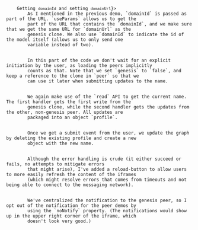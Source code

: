 
<Code language="tsx" id="PeerDemoCode" code={peerDemoCode} className="line-numbers">
    <CodeStep lines={["16-17"]} title={<>Getting <code>domainId</code> and setting <code>domainUrl</code></>}>
        As I mentioned in the previous demo, `domainId` is passed as part of the URL. `useParams` allows us to get the
        part of the URL that contains the `domainId`, and we make sure that we get the same URL for `domainUrl` as the
        genesis clone. We also use `domainId` to indicate the id of the model itself (allows us to only send one
        variable instead of two).
    </CodeStep>
    <CodeStep lines={["18", "24-29", "41"]} title="Connecting to the network">
        In this part of the code we don't wait for an explicit initiation by the user, as loading the peers implicitly
        counts as that. Note that we set `genesis` to `false`, and keep a reference to the clone in `peer` so that we
        can use it later when submitting updates to the name.
    </CodeStep>
    <CodeStep lines={["19", "30-42"]} title="Read initial model and updates">
        We again make use of the `read` API to get the current name. The first handler gets the first write from the
        genesis clone, while the second handler gets the updates from the other, non-genesis peer. All updates are
        packaged into an object `profile`.
    </CodeStep>
    <CodeStep lines={["48-60"]} title="Submit form and update network">
        Once we get a submit event from the user, we update the graph by deleting the existing profile and create a new
        object with the new name.
    </CodeStep>
    <CodeStep lines={["20", "43", "49", "57-59", "64-69"]} title="Error handling">
        Although the error handling is crude (it either succeed or fails, no attempts to mitigate errors
        that might arise), I've added a reload-button to allow users to more easily refresh the content of the iframes
        (which might resolve errors that comes from timeouts and not being able to connect to the messaging network).
    </CodeStep>
    <CodeStep lines={["70"]} title="Do not notify the user">
        We've centralized the notification to the genesis peer, so I opt out of the notification for the peer demos by
        using the `noNotify` property. (The notifications would show up in the upper right corner of the iframe, which
        doesn't look very good.)
    </CodeStep>
</Code>